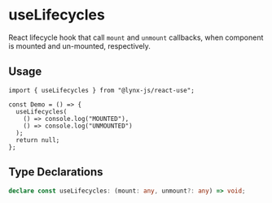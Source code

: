 # useLifecycles

React lifecycle hook that call `mount` and `unmount` callbacks, when component is mounted and un-mounted, respectively.

## Usage

```tsx
import { useLifecycles } from "@lynx-js/react-use";

const Demo = () => {
  useLifecycles(
    () => console.log("MOUNTED"),
    () => console.log("UNMOUNTED")
  );
  return null;
};
```

## Type Declarations

```ts
declare const useLifecycles: (mount: any, unmount?: any) => void;
```
